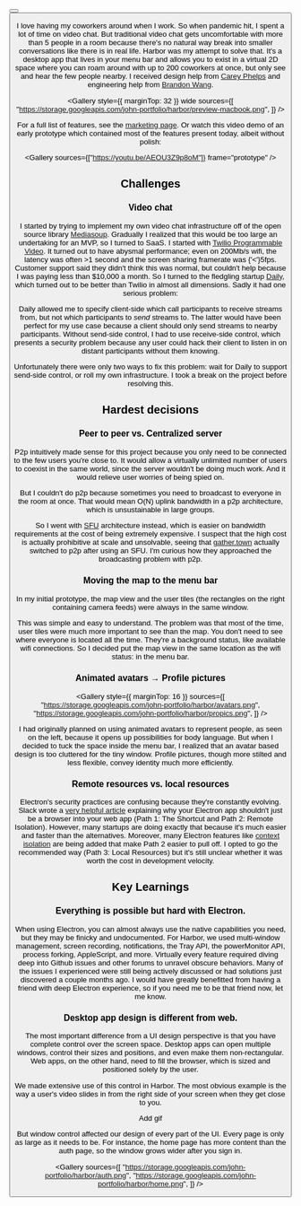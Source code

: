 
<ProjectLayout title="Harbor">

<ButtonGroup>
  <Button icon="public" href="https://www.harbor.chat/" text="Website" />
  <Button icon="code" href="https://github.com/Xyzrr/harbor" text="Code" />
</ButtonGroup>

I love having my coworkers around when I work. So when pandemic hit, I spent a lot of time on video chat. But traditional video chat gets uncomfortable with more than 5 people in a room because there's no natural way break into smaller conversations like there is in real life. Harbor was my attempt to solve that. It's a desktop app that lives in your menu bar and allows you to exist in a virtual 2D space where you can roam around with up to 200 coworkers at once, but only see and hear the few people nearby. I received design help from [Carey Phelps](https://careyphelps.com/) and engineering help from [Brandon Wang](https://github.com/coconut750750).

<Gallery
  style={{ marginTop: 32 }}
  wide
  sources={[
    "https://storage.googleapis.com/john-portfolio/harbor/preview-macbook.png",
  ]}
/>

For a full list of features, see the [marketing page](https://www.harbor.chat/). Or watch this video demo of an early prototype which contained most of the features present today, albeit without polish:

<Gallery sources={["https://youtu.be/AEOU3Z9p8oM"]} frame="prototype" />

## Challenges

### Video chat

I started by trying to implement my own video chat infrastructure off of the open source library [Mediasoup](https://mediasoup.org/). Gradually I realized that this would be too large an undertaking for an MVP, so I turned to SaaS. I started with [Twilio Programmable Video](https://www.twilio.com/video). It turned out to have abysmal performance; even on 200Mb/s wifi, the latency was often >1 second and the screen sharing framerate was {'<'}5fps. Customer support said they didn't think this was normal, but couldn't help because I was paying less than $10,000 a month. So I turned to the fledgling startup [Daily](https://www.daily.co/), which turned out to be better than Twilio in almost all dimensions. Sadly it had one serious problem:

Daily allowed me to specify client-side which call participants to receive streams from, but not which participants to _send_ streams to. The latter would have been perfect for my use case because a client should only send streams to nearby participants. Without send-side control, I had to use receive-side control, which presents a security problem because any user could hack their client to listen in on distant participants without them knowing.

Unfortunately there were only two ways to fix this problem: wait for Daily to support send-side control, or roll my own infrastructure. I took a break on the project before resolving this.

## Hardest decisions

### Peer to peer vs. Centralized server

P2p intuitively made sense for this project because you only need to be connected to the few users you're close to. It would allow a virtually unlimited number of users to coexist in the same world, since the server wouldn't be doing much work. And it would relieve user worries of being spied on.

But I couldn't do p2p because sometimes you need to broadcast to everyone in the room at once. That would mean O(N) uplink bandwidth in a p2p architecture, which is unsustainable in large groups.

So I went with [SFU](https://voximplant.com/blog/an-introduction-to-selective-forwarding-units) architecture instead, which is easier on bandwidth requirements at the cost of being extremely expensive. I suspect that the high cost is actually prohibitive at scale and unsolvable, seeing that [gather.town](https://www.gather.town/) actually switched to p2p after using an SFU. I'm curious how they approached the broadcasting problem with p2p.

### Moving the map to the menu bar

In my initial prototype, the map view and the user tiles (the rectangles on the right containing camera feeds) were always in the same window.

This was simple and easy to understand. The problem was that most of the time, user tiles were much more important to see than the map. You don't need to see where everyone is located all the time. They're a background status, like available wifi connections. So I decided put the map view in the same location as the wifi status: in the menu bar.

### Animated avatars → Profile pictures

<Gallery
  style={{ marginTop: 16 }}
  sources={[
    "https://storage.googleapis.com/john-portfolio/harbor/avatars.png",
    "https://storage.googleapis.com/john-portfolio/harbor/propics.png",
  ]}
/>

I had originally planned on using animated avatars to represent people, as seen on the left, because it opens up possibilities for body language. But when I decided to tuck the space inside the menu bar, I realized that an avatar based design is too cluttered for the tiny window. Profile pictures, though more stilted and less flexible, convey identity much more efficiently.

### Remote resources vs. local resources

Electron's security practices are confusing because they're constantly evolving. Slack wrote a [very helpful article](https://slack.engineering/interops-labyrinth-sharing-code-between-web-electron-apps/) explaining why your Electron app shouldn't just be a browser into your web app (Path 1: The Shortcut and Path 2: Remote Isolation). However, many startups are doing exactly that because it's much easier and faster than the alternatives. Moreover, many Electron features like [context isolation](https://www.electronjs.org/docs/tutorial/context-isolation) are being added that make Path 2 easier to pull off. I opted to go the recommended way (Path 3: Local Resources) but it's still unclear whether it was worth the cost in development velocity.

## Key Learnings

### Everything is possible but hard with Electron.

When using Electron, you can almost always use the native capabilities you need, but they may be finicky and undocumented. For Harbor, we used multi-window management, screen recording, notifications, the Tray API, the powerMonitor API, process forking, AppleScript, and more. Virtually every feature required diving deep into Github issues and other forums to unravel obscure behaviors. Many of the issues I experienced were still being actively discussed or had solutions just discovered a couple months ago. I would have greatly benefitted from having a friend with deep Electron experience, so if you need me to be that friend now, let me know.

### Desktop app design is different from web.

The most important difference from a UI design perspective is that you have complete control over the screen space. Desktop apps can open multiple windows, control their sizes and positions, and even make them non-rectangular. Web apps, on the other hand, need to fill the browser, which is sized and positioned solely by the user.

We made extensive use of this control in Harbor. The most obvious example is the way a user's video slides in from the right side of your screen when they get close to you.

<Placeholder>Add gif</Placeholder>

But window control affected our design of every part of the UI. Every page is only as large as it needs to be. For instance, the home page has more content than the auth page, so the window grows wider after you sign in.

<Gallery
  sources={[
    "https://storage.googleapis.com/john-portfolio/harbor/auth.png",
    "https://storage.googleapis.com/john-portfolio/harbor/home.png",
  ]}
/>

</ProjectLayout>
